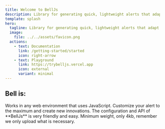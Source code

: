 ```yaml
---
title: Welcome to BellJs
description: Library for generating quick, lightweight alerts that adapt to the design of your website or app.
template: splash
hero:
  tagline: Library for generating quick, lightweight alerts that adapt to the design of your website or app.
  image:
    file: ../../assets/favicon.png
  actions:
    - text: Documentation
      link: /getting-started/started
      icon: right-arrow
    - text: Playground
      link: https://trybelljs.vercel.app
      icon: external
      variant: minimal
---
```



## Bell is:

<CardGrid stagger>
	<Card title="Agnostic" icon="pencil">
		Works in any web environment that uses JavaScript.
	</Card>
	<Card title="Customizable" icon="add-document">
		Customize your alert to the maximum and create new innovations.
	</Card>
	<Card title="Ease" icon="setting">
		The configuration and API of **BellJs** is very friendly and easy.
	</Card>
	<Card title="Performance" icon="open-book">
		Minimum weight, only 4kb, remember we only upload what is necessary.
	</Card>
</CardGrid>
